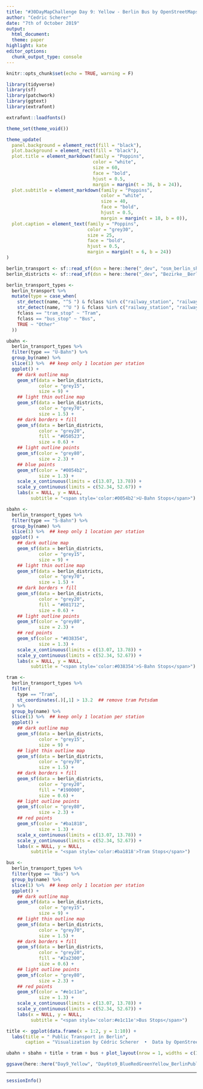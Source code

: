 ```yaml
---
title: "#30DayMapChallenge Day 9: Yellow - Berlin Bus by OpenStreetMaps"
author: "Cedric Scherer"
date: "7th of October 2019"
output:
  html_document:
  theme: paper
highlight: kate
editor_options:
  chunk_output_type: console
---
```

  
```r
knitr::opts_chunk$set(echo = TRUE, warning = F)
```

```r
library(tidyverse)
library(sf)
library(patchwork)
library(ggtext)
library(extrafont)

extrafont::loadfonts()

theme_set(theme_void())

theme_update(
  panel.background = element_rect(fill = "black"),
  plot.background = element_rect(fill = "black"),
  plot.title = element_markdown(family = "Poppins", 
                                color = "white",
                                size = 60,
                                face = "bold",
                                hjust = 0.5,
                                margin = margin(t = 36, b = 24)),
  plot.subtitle = element_markdown(family = "Poppins", 
                                   color = "white",
                                   size = 40,
                                   face = "bold",
                                   hjust = 0.5,
                                   margin = margin(t = 18, b = 0)),
  plot.caption = element_text(family = "Poppins", 
                              color = "grey30",
                              size = 25,
                              face = "bold",
                              hjust = 0.5,
                              margin = margin(t = 6, b = 24))
)
```

```r
berlin_transport <- sf::read_sf(dsn = here::here("_dev", "osm_berlin_shp", "gis_osm_transport_free_1.shp"), layer = "gis_osm_transport_free_1")
berlin_districts <- sf::read_sf(dsn = here::here("_dev", "Bezirke__Berlin", "Bezirke__Berlin.shp"), layer = "Bezirke__Berlin")

berlin_transport_types <-
  berlin_transport %>% 
  mutate(type = case_when(
    str_detect(name, "^S ") & fclass %in% c("railway_station", "railway_halt") ~ "S-Bahn",
    str_detect(name, "^U ") & fclass %in% c("railway_station", "railway_halt") ~ "U-Bahn",
    fclass == "tram_stop" ~ "Tram",
    fclass == "bus_stop" ~ "Bus",
    TRUE ~ "Other"
  ))
```

```r
ubahn <-
  berlin_transport_types %>% 
  filter(type == "U-Bahn") %>% 
  group_by(name) %>% 
  slice(1) %>%  ## keep only 1 location per station
  ggplot() +
    ## dark outline map
    geom_sf(data = berlin_districts,
            color = "grey15",
            size = 9) +
    ## light thin outline map
    geom_sf(data = berlin_districts,
            color = "grey70",
            size = 1.5) +
    ## dark borders + fill
    geom_sf(data = berlin_districts,
            color = "grey20",
            fill = "#050523",
            size = 0.6) +
    ## light outline points
    geom_sf(color = "grey80",
            size = 2.3) +
    ## blue points
    geom_sf(color = "#0054b2",
            size = 1.3) +
    scale_x_continuous(limits = c(13.07, 13.78)) +
    scale_y_continuous(limits = c(52.34, 52.67)) +
    labs(x = NULL, y = NULL,
         subtitle = "<span style='color:#0054b2'>U-Bahn Stops</span>")

sbahn <-
  berlin_transport_types %>% 
  filter(type == "S-Bahn") %>%
  group_by(name) %>% 
  slice(1) %>%  ## keep only 1 location per station
  ggplot() +
    ## dark outline map
    geom_sf(data = berlin_districts,
            color = "grey15",
            size = 9) +
    ## light thin outline map
    geom_sf(data = berlin_districts,
            color = "grey70",
            size = 1.5) +
    ## dark borders + fill
    geom_sf(data = berlin_districts,
            color = "grey20",
            fill = "#081712",
            size = 0.6) +
    ## light outline points
    geom_sf(color = "grey80",
            size = 2.3) +
    ## red points
    geom_sf(color = "#038354",
            size = 1.3) +
    scale_x_continuous(limits = c(13.07, 13.78)) +
    scale_y_continuous(limits = c(52.34, 52.67)) +
    labs(x = NULL, y = NULL,
         subtitle = "<span style='color:#038354'>S-Bahn Stops</span>")

tram <-  
  berlin_transport_types %>% 
  filter(
    type == "Tram",
    st_coordinates(.)[,1] > 13.2  ## remove tram Potsdam
  ) %>%
  group_by(name) %>% 
  slice(1) %>%  ## keep only 1 location per station
  ggplot() +
    ## dark outline map
    geom_sf(data = berlin_districts,
            color = "grey15",
            size = 9) +
    ## light thin outline map
    geom_sf(data = berlin_districts,
            color = "grey70",
            size = 1.5) +
    ## dark borders + fill
    geom_sf(data = berlin_districts,
            color = "grey20",
            fill = "#190000",
            size = 0.6) +
    ## light outline points
    geom_sf(color = "grey80",
            size = 2.3) +
    ## red points
    geom_sf(color = "#ba1818",
            size = 1.3) +
    scale_x_continuous(limits = c(13.07, 13.78)) +
    scale_y_continuous(limits = c(52.34, 52.67)) +
    labs(x = NULL, y = NULL,
         subtitle = "<span style='color:#ba1818'>Tram Stops</span>")

bus <-
  berlin_transport_types %>% 
  filter(type == "Bus") %>%
  group_by(name) %>% 
  slice(1) %>%  ## keep only 1 location per station
  ggplot() +
    ## dark outline map
    geom_sf(data = berlin_districts,
            color = "grey15",
            size = 9) +
    ## light thin outline map
    geom_sf(data = berlin_districts,
            color = "grey70",
            size = 1.5) +
    ## dark borders + fill
    geom_sf(data = berlin_districts,
            color = "grey20",
            fill = "#2a2300",
            size = 0.6) +
    ## light outline points
    geom_sf(color = "grey80",
            size = 2.3) +
    ## red points
    geom_sf(color = "#e1c11e",
            size = 1.3) +
    scale_x_continuous(limits = c(13.07, 13.78)) +
    scale_y_continuous(limits = c(52.34, 52.67)) +
    labs(x = NULL, y = NULL,
         subtitle = "<span style='color:#e1c11e'>Bus Stops</span>")
```

```r
title <- ggplot(data.frame(x = 1:2, y = 1:10)) +
  labs(title = " Public Transport in Berlin",
       caption = "Visualization by Cédric Scherer  •  Data by OpenStreetMap & Geoportal Berlin")
```

```r
ubahn + sbahn + title + tram + bus + plot_layout(nrow = 1, widths = c(1, 1, 0, 1, 1))

ggsave(here::here("Day9_Yellow", "Day6to9_BlueRedGreenYellow_BerlinPublicTransport.pdf"), width = 40, height = 11.5, device = cairo_pdf)
```

***

```r
sessionInfo()
```


